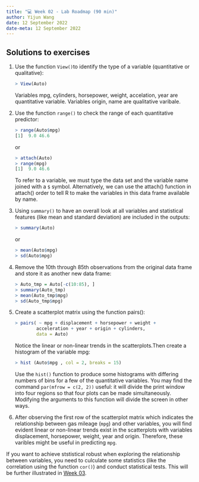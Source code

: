 ---
title: "💻 Week 02 - Lab Roadmap (90 min)"
author: Yijun Wang
date: 12 September 2022
date-meta: 12 September 2022
---

## Solutions to exercises

1. Use the function `View() `to identify the type of a variable (quantitative or qualitative):

    ```r
    > View(Auto)
    ```

   Variables mpg, cylinders, horsepower, weight, accelation, year are quantitative variable. Variables origin, name are qualitative varibale.

2. Use the function `range()` to check the range of each quantitative predictor:

    ```r
    > range(Auto$mpg)
    [1]  9.0 46.6
    ```

    or

     ```r
    > attach(Auto)
    > range(mpg)
    [1]  9.0 46.6
    ```
   
   To refer to a variable, we must type the data set and the variable name joined with a `$` symbol. Alternatively, we can use the attach() function in attach() order to tell R to make the variables in this data frame available by name. 

3. Using `summary()` to have an overall look at all variables and statistical features (like mean and standard deviation) are included in the outputs:

    ```r
    > summary(Auto)
    ```

   or

    ```r
    > mean(Auto$mpg)
    > sd(Auto$mpg)
    ```

4. Remove the 10th through 85th observations from the original data frame and store it as another new data frame:

    ```r
    > Auto_tmp = Auto[-c(10:85), ]
    > summary(Auto_tmp)
    > mean(Auto_tmp$mpg)
    > sd(Auto_tmp$mpg)
    ```

5. Create a scatterplot matrix using the function pairs():

    ```r
    > pairs( ~ mpg + displacement + horsepower + weight + 
            acceleration + year + origin + cylinders, 
            data = Auto)
    ```

    Notice the linear or non-linear trends in the scatterplots.Then create a histogram of the variable mpg:
   
    ```r
    > hist (Auto$mpg , col = 2, breaks = 15)
    ```
    
    Use the `hist()` function to produce some histograms with differing numbers of bins for a few of the quantitative variables. You may find the command `par(mfrow = c(2, 2))` useful: it will divide the print window into four regions so that four plots can be made simultaneously. Modifying the arguments to this function will divide the screen in other ways.

6. After observing the first row of the scatterplot matrix which indicates the relationship between gas mileage (`mpg`) and other variables, you will find evident linear or non-linear trends exist in the scatterplots with variables displacement, horsepower, weight, year and origin. Therefore, these varibles might be useful in predicting `mpg`.

If you want to achieve ststistical robust when exploring the relationship between variables, you need to culculate some statistics (like the correlation using the function `cor()`) and conduct statistical tests. This will be further illustrated in [Week 03](/weeks/week03).

